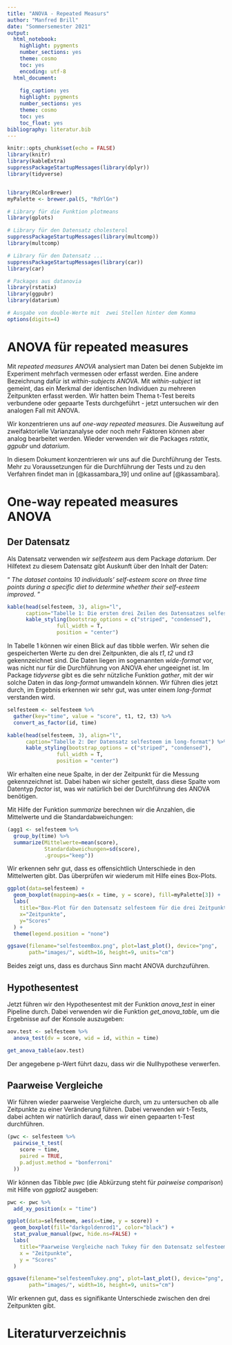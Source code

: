 ```yaml
---
title: "ANOVA - Repeated Measurs"
author: "Manfred Brill"
date: "Sommersemester 2021"
output: 
  html_notebook:
    highlight: pygments
    number_sections: yes
    theme: cosmo
    toc: yes
    encoding: utf-8
  html_document: 
    
    fig_caption: yes
    highlight: pygments
    number_sections: yes
    theme: cosmo
    toc: yes
    toc_float: yes  
bibliography: literatur.bib 
---
```


```r
knitr::opts_chunk$set(echo = FALSE)
library(knitr)
library(kableExtra)
suppressPackageStartupMessages(library(dplyr))
library(tidyverse)


library(RColorBrewer)
myPalette <- brewer.pal(5, "RdYlGn")

# Library für die Funktion plotmeans
library(gplots)

# Library für den Datensatz cholesterol
suppressPackageStartupMessages(library(multcomp))
library(multcomp)

# Library für den Datensatz ...
suppressPackageStartupMessages(library(car))
library(car)

# Packages aus datanovia
library(rstatix)
library(ggpubr)
library(datarium)

# Ausgabe von double-Werte mit  zwei Stellen hinter dem Komma
options(digits=4)
```

# ANOVA für repeated measures
Mit *repeated measures ANOVA* analysiert man Daten bei denen Subjekte im Experiment
mehrfach vermessen oder erfasst werden. Eine andere Bezeichnung dafür
ist *within-subjects ANOVA*. Mit *within-subject* ist gemeint, das ein Merkmal
der identischen Individuen zu mehreren Zeitpunkten erfasst werden. 
Wir hatten beim Thema
t-Test bereits verbundene oder gepaarte Tests durchgeführt - jetzt untersuchen wir
den analogen Fall mit ANOVA.

Wir konzentrieren uns auf *one-way repeated measures*. Die Ausweitung auf zweifaktorielle
Varianzanalyse oder noch mehr Faktoren können aber analog bearbeitet werden. Wieder verwenden wir die Packages *rstatix*, *ggpubr* und *datarium*.

In diesem Dokument konzentrieren wir uns auf die Durchführung der Tests. 
Mehr zu Voraussetzungen für die Durchführung der Tests und zu den Verfahren findet man 
in  [@kassambara_19] und online auf [@kassambara].

# One-way repeated measures ANOVA

## Der Datensatz
Als Datensatz verwenden wir *selfesteem* aus dem Package *datarium*. Der Hilfetext zu diesem Datensatz gibt Auskunft über den Inhalt der Daten:

"*
The dataset contains 10 individuals' self-esteem score on three time points during a specific diet to determine whether their self-esteem improved.
*"

```r
kable(head(selfesteem, 3), align="l",
      caption="Tabelle 1: Die ersten drei Zeilen des Datensatzes selfesteem") %>%
      kable_styling(bootstrap_options = c("striped", "condensed"), 
                full_width = T, 
                position = "center")
```

In Tabelle 1 können wir einen Blick auf das tibble werfen. Wir sehen die gespeicherten Werte zu den drei Zeitpunkten, die als *t1*, *t2* und *t3* gekennzeichnet sind. Die Daten liegen im sogenannten *wide-format* vor, was nicht nur für
die Durchführung von ANOVA eher ungeeignet ist. Im Package *tidyverse* gibt es die
sehr nützliche Funktion *gather*, mit der wir solche Daten in das *long-format*
umwandeln können. Wir führen dies jetzt durch, im Ergebnis erkennen wir sehr gut,
was unter einem *long-format* verstanden wird.

```r
selfesteem <- selfesteem %>%
  gather(key="time", value = "score", t1, t2, t3) %>%
  convert_as_factor(id, time)

kable(head(selfesteem, 3), align="l",
      caption="Tabelle 2: Der Datensatz selfesteem im long-format") %>%
      kable_styling(bootstrap_options = c("striped", "condensed"), 
                full_width = T, 
                position = "center")
```

Wir erhalten eine neue Spalte, in der der Zeitpunkt für die Messung gekennzeichnet ist. Dabei haben wir sicher gestellt, dass diese Spalte vom Datentyp *factor* ist, was wir natürlich bei der Durchführung des ANOVA benötigen.

Mit Hilfe der Funktion *summarize* berechnen wir die Anzahlen, die Mittelwerte und die Standardabweichungen:

```r
(agg1 <- selfesteem %>%
  group_by(time) %>%
  summarize(Mittelwerte=mean(score),
            Standardabweichungen=sd(score),
            .groups="keep"))
```

Wir erkennen sehr gut, dass es offensichtlich Unterschiede in den Mittelwerten gibt. Das überprüfen wir wiederum mit Hilfe eines Box-Plots.

```r
ggplot(data=selfesteem) +
  geom_boxplot(mapping=aes(x = time, y = score), fill=myPalette[3]) +
  labs(
    title="Box-Plot für den Datensatz selfesteem für die drei Zeitpunkte", 
    x="Zeitpunkte", 
    y="Scores"
  ) +
  theme(legend.position = "none")

ggsave(filename="selfesteemBox.png", plot=last_plot(), device="png",
       path="images/", width=16, height=9, units="cm")
```
Beides zeigt uns, dass es durchaus Sinn macht ANOVA durchzuführen.

## Hypothesentest
Jetzt führen wir den Hypothesentest mit der Funktion *anova_test* in einer Pipeline durch. Dabei verwenden wir die Funktion *get_anova_table*, um die Ergebnisse
auf der Konsole auszugeben:

```r
aov.test <- selfesteem %>%
  anova_test(dv = score, wid = id, within = time)

get_anova_table(aov.test)
```

Der angegebene p-Wert führt dazu, dass wir die Nullhypothese verwerfen.

## Paarweise Vergleiche
Wir führen wieder paarweise Vergleiche durch, um zu untersuchen ob alle Zeitpunkte
zu einer Veränderung führen. Dabei verwenden wir t-Tests, dabei achten wir natürlich darauf,
dass wir einen gepaarten t-Test durchführen.

```r
(pwc <- selfesteem %>%
  pairwise_t_test(
    score ~ time, 
    paired = TRUE,
    p.adjust.method = "bonferroni"
  ))
```

Wir können das Tibble *pwc* (die Abkürzung steht für *pairweise comparison*)
mit Hilfe von *ggplot2* ausgeben:

```r
pwc <- pwc %>% 
  add_xy_position(x = "time")

ggplot(data=selfesteem, aes(x=time, y = score)) + 
  geom_boxplot(fill="darkgoldenrod1", color="black") + 
  stat_pvalue_manual(pwc, hide.ns=FALSE) + 
  labs(
    title="Paarweise Vergleiche nach Tukey für den Datensatz selfesteem",
    x = "Zeitpunkte",
    y = "Scores"
  )
```

```r
ggsave(filename="selfesteemTukey.png", plot=last_plot(), device="png",
       path="images/", width=16, height=9, units="cm")
```

Wir erkennen gut, dass es signifikante Unterschiede zwischen den drei Zeitpunkten gibt.

# Literaturverzeichnis

